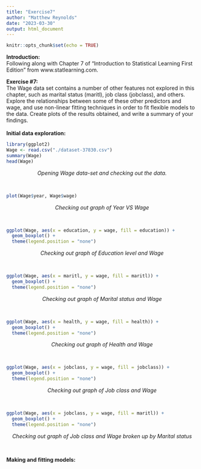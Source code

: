 ```yaml
---
title: "Exercise7"
author: "Matthew Reynolds"
date: "2023-03-30"
output: html_document
---
```


```r
knitr::opts_chunk$set(echo = TRUE)

```

<b>Introduction:</b>\
Following along with Chapter 7 of "Introduction to Statistical Learning First Edition" from www.statlearning.com.

<b>Exercise #7:</b>\
The Wage data set contains a number of other features not explored in this chapter, such as marital status (maritl), job class (jobclass), and others. Explore the relationships between some of these other predictors and wage, and use non-linear fitting techniques in order to fit flexible models to the data. Create plots of the results obtained, and write a summary of your findings. \
\
<b>Initial data exploration:</b>\
```r
library(ggplot2)
Wage <- read.csv("./dataset-37830.csv")
summary(Wage)
head(Wage)
```
<center><i>Opening Wage data-set and checking out the data.</i></center> \

```r
plot(Wage$year, Wage$wage)
```
<center><i>Checking out graph of Year VS Wage</i></center> \

```r
ggplot(Wage, aes(x = education, y = wage, fill = education)) + 
  geom_boxplot() + 
  theme(legend.position = "none")
```
<center><i>Checking out graph of Education level and Wage</i></center> \

```r
ggplot(Wage, aes(x = maritl, y = wage, fill = maritl)) + 
  geom_boxplot() + 
  theme(legend.position = "none")
```
<center><i>Checking out graph of Marital status and Wage</i></center> \

```r
ggplot(Wage, aes(x = health, y = wage, fill = health)) + 
  geom_boxplot() + 
  theme(legend.position = "none")
```
<center><i>Checking out graph of Health and Wage</i></center> \

```r
ggplot(Wage, aes(x = jobclass, y = wage, fill = jobclass)) + 
  geom_boxplot() + 
  theme(legend.position = "none")
```
<center><i>Checking out graph of Job class and Wage</i></center> \

```r
ggplot(Wage, aes(x = jobclass, y = wage, fill = maritl)) + 
  geom_boxplot() + 
  theme(legend.position = "none")
```
<center><i>Checking out graph of Job class and Wage broken up by Marital status</i></center> \


<b>Making and fitting models:</b>





